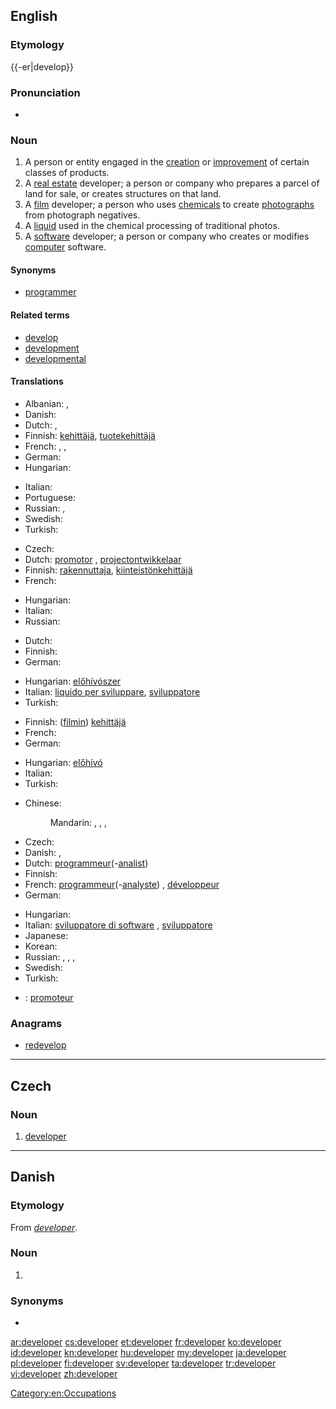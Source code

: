 ==English==
{{wikipedia|dab=developer}}
{{rft|fragment=programmer and developer}}

===Etymology===
{{-er|develop}}

===Pronunciation===
* {{IPA|/dəˈvɛləpɚ/}}

===Noun===
{{en-noun}}

# A person or entity engaged in the [[creation]] or [[improvement]] of certain classes of products.
# A [[real estate]] developer; a person or company who prepares a parcel of land for sale, or creates structures on that land.
# A [[film]] developer; a person who uses [[chemical]]s to create [[photograph]]s from photograph negatives.
# A [[liquid]] used in the chemical processing of traditional photos.
# A [[software]] developer; a person or company who creates or modifies [[computer]] software.

====Synonyms====
* {{sense|person or company who writes computer software}} [[programmer]]

====Related terms====
* [[develop]]
* [[development]]
* [[developmental]]

====Translations====
{{trans-top|someone engaged product creation and improvement}}
* Albanian: {{t|sq|zhvillues|m}}, {{t|sq|zhvilluese|f}}
* Danish: {{t|da|udvikler|c}}
* Dutch: {{t-|nl|ontwikkelaar|m}}, {{t-|nl|ontwerper|m}}
* Finnish: [[kehittäjä]], [[tuotekehittäjä]]
* French: {{t|fr|concepteur|m}}, {{t|fr|développeur|m}}, {{t|fr|créateur|m}}
* German: {{t+|de|Entwickler|m}}
* Hungarian: {{t+|hu|fejlesztő}}
{{trans-mid}}
* Italian: {{t-|it|sviluppatore|m}}
* Portuguese: {{t|pt|desenvolvidor}}
* Russian: {{t|ru|разработчик|m|tr=razrabótčik|sc=Cyrl}}, {{t|ru|разработчица|m|tr=razrabótčica|sc=Cyrl}}
* Swedish: {{t|sv|utvecklare|c}}
* Turkish: {{t|tr|geliştirici}}
{{trans-bottom}}

{{trans-top|real estate developer}}
* Czech: {{t|cs|developer|m}}
* Dutch: [[promotor]] {{m}}, [[projectontwikkelaar]] {{m}}
* Finnish: [[rakennuttaja]], [[kiinteistönkehittäjä]]
* French: {{t|fr|promoteur}}
{{trans-mid}}
* Hungarian: {{t+|hu|fejlesztő}}
* Italian: {{t-|it|sviluppatore|m}}
* Russian: {{t|ru|застройщик|m|tr=zastrójščik|sc=Cyrl}}
{{trans-bottom}}

{{trans-top|liquid used in chemical film processing}}
* Dutch: {{t-|nl|ontwikkelaar|m}}
* Finnish: {{t-|fi|kehitin}}
* German: {{t+|de|Entwickler|m}}
{{trans-mid}}
* Hungarian: [[előhívószer]]
* Italian: [[liquido per sviluppare]], {{m}}[[sviluppatore]] {{m}}
* Turkish: {{t|tr|developman maddesi}}
{{trans-bottom}}

{{trans-top|film developer}}
* Finnish: ([[filmi|filmin]]) [[kehittäjä]]
* French: {{t|fr|révélateur|m}}
* German: {{t+|de|Entwickler|m}}
{{trans-mid}}
* Hungarian: [[előhívó]]
* Italian: {{t-|it|sviluppatore|m}}
* Turkish: {{t|tr|film banyosu ilacı|tr=ilâcı}}
{{trans-bottom}}

{{trans-top|software programmer}}
* Chinese:
*: Mandarin: {{t|zh|開發人員|sc=Hani}}, {{t|zh|开发人员|tr=kāifā rényuán|sc=Hani}}, {{t|zh|程序員|sc=Hani}}, {{t|zh|程序员|tr=chéngxùyuán|sc=Hani}}
* Czech: {{t-|cs|vývojář|m}}
* Danish: {{t|da|udvikler|c}}, {{t|da|programmør|c}}
* Dutch: [[programmeur]](-[[analist]]) {{m}}
* Finnish: {{t+|fi|ohjelmoija}}
* French: [[programmeur]](-[[analyste]]) {{m}}, [[développeur]] {{m}}
* German: {{t+|de|Entwickler|m}}
{{trans-mid}}
* Hungarian: {{t+|hu|fejlesztő}}
* Italian: [[sviluppatore di software]] {{m}}, [[sviluppatore]] {{m}}
* Japanese: {{t-|ja|プログラマー|tr=puroguramā}}
* Korean: {{t|ko|프로그래머|tr=peurogeuraemeo|sc=Kore}}
* Russian: {{t|ru|программист|m|tr=programmíst|sc=Cyrl}}, {{t|ru|программистка|f|tr=programmístka|sc=Cyrl}}, {{t|ru|разработчик|m|tr=razrabótčik|sc=Cyrl}}, {{t|ru|разработчица|f|tr=razrabótčica|sc=Cyrl}}
* Swedish: {{t|sv|mjukvaruutvecklare|c}}
* Turkish: {{t|tr|yazılım uzmanı}}
{{trans-bottom}}

{{checktrans-top}}
* {{ttbc|fr}}: [[promoteur]] {{m}}
{{trans-bottom}}

===Anagrams===
* [[redevelop#English|redevelop]]

[[Category:en:Occupations]]

----

==Czech==

===Noun===
{{cs-noun|g=m}}

# [[#English|developer]] {{gloss|real estate developer}}

----
==Danish==

===Etymology===
From {{etyl|en|da}} ''[[#English|developer]]''.

===Noun===
{{da-noun|en|er}}

# {{l|en|developer}}

===Synonyms===
* {{l|da|udvikler}}

[[ar:developer]]
[[cs:developer]]
[[et:developer]]
[[fr:developer]]
[[ko:developer]]
[[id:developer]]
[[kn:developer]]
[[hu:developer]]
[[my:developer]]
[[ja:developer]]
[[pl:developer]]
[[fi:developer]]
[[sv:developer]]
[[ta:developer]]
[[tr:developer]]
[[vi:developer]]
[[zh:developer]]